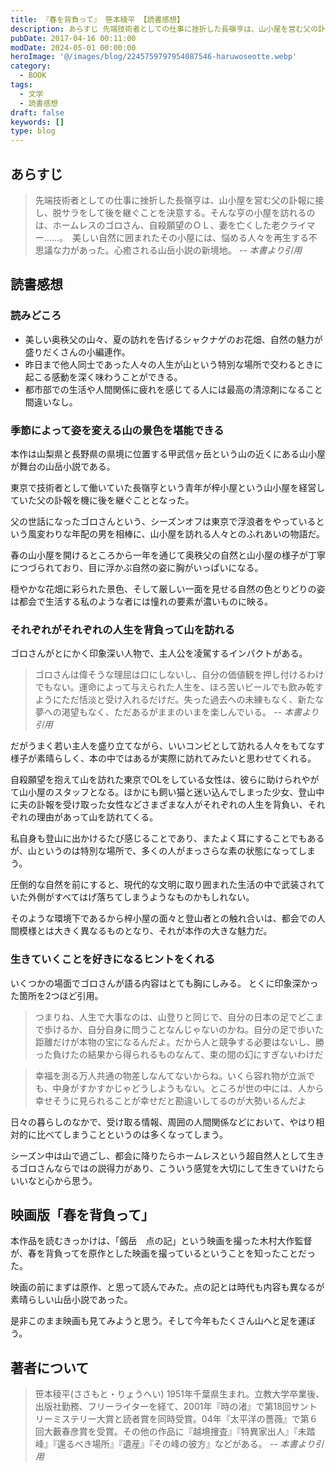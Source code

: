 ```yaml
---
title: 『春を背負って』 笹本稜平 【読書感想】
description: あらすじ 先端技術者としての仕事に挫折した長嶺亨は、山小屋を営む父の訃報に接し、脱サラをして後を継ぐことを決意する。そんな亨の小屋を訪れるのは、ホームレスのゴロさん、自殺願望のＯＬ、妻を亡くした老クライマー……。　美しい自然に囲まれたその小屋には、悩める人々を再生する不思議な力があった。心癒される山岳小説の新境地
pubDate: 2017-04-16 00:11:00
modDate: 2024-05-01 00:00:00
heroImage: '@/images/blog/2245759797954087546-haruwoseotte.webp'
category:
  - BOOK
tags:
  - 文学
  - 読書感想
draft: false
keywords: []
type: blog
---
```



## あらすじ

> 先端技術者としての仕事に挫折した長嶺亨は、山小屋を営む父の訃報に接し、脱サラをして後を継ぐことを決意する。そんな亨の小屋を訪れるのは、ホームレスのゴロさん、自殺願望のＯＬ、妻を亡くした老クライマー……。　美しい自然に囲まれたその小屋には、悩める人々を再生する不思議な力があった。心癒される山岳小説の新境地。 <cite>-- 本書より引用</cite>

## 読書感想

### 読みどころ

- 美しい奥秩父の山々、夏の訪れを告げるシャクナゲのお花畑、自然の魅力が盛りだくさんの小編連作。
- 昨日まで他人同士であった人々の人生が山という特別な場所で交わるときに起こる感動を深く味わうことができる。
- 都市部での生活や人間関係に疲れを感じてる人には最高の清涼剤になること間違いなし。

### 季節によって姿を変える山の景色を堪能できる

本作は山梨県と長野県の県境に位置する甲武信ヶ岳という山の近くにある山小屋が舞台の山岳小説である。

東京で技術者として働いていた長嶺亨という青年が梓小屋という山小屋を経営していた父の訃報を機に後を継ぐこととなった。

父の世話になったゴロさんという、シーズンオフは東京で浮浪者をやっているという風変わりな年配の男を相棒に、山小屋を訪れる人々とのふれあいの物語だ。

春の山小屋を開けるところから一年を通じて奥秩父の自然と山小屋の様子が丁寧につづられており、目に浮かぶ自然の姿に胸がいっぱいになる。

穏やかな花畑に彩られた景色、そして厳しい一面を見せる自然の色とりどりの姿は都会で生活する私のような者には憧れの要素が濃いものに映る。

### それぞれがそれぞれの人生を背負って山を訪れる

ゴロさんがとにかく印象深い人物で、主人公を凌駕するインパクトがある。

> ゴロさんは偉そうな理屈は口にしないし、自分の価値観を押し付けるわけでもない。運命によって与えられた人生を、ほろ苦いビールでも飲み乾すようにただ恬淡と受け入れるだけだ。失った過去への未練もなく、新たな夢への渇望もなく、ただあるがままのいまを楽しんでいる。 <cite>-- 本書より引用</cite>

だがうまく若い主人を盛り立てながら、いいコンビとして訪れる人々をもてなす様子が素晴らしく、本の中ではあるが実際に訪れてみたいと思わせてくれる。

自殺願望を抱えて山を訪れた東京でOLをしている女性は、彼らに助けられやがて山小屋のスタッフとなる。ほかにも飼い猫と迷い込んでしまった少女、登山中に夫の訃報を受け取った女性などさまざまな人がそれぞれの人生を背負い、それぞれの理由があって山を訪れてくる。

私自身も登山に出かけるたび感じることであり、またよく耳にすることでもあるが、山というのは特別な場所で、多くの人がまっさらな素の状態になってしまう。

圧倒的な自然を前にすると、現代的な文明に取り囲まれた生活の中で武装されていた外側がすべてはげ落ちてしまうようなものかもしれない。

そのような環境下であるから梓小屋の面々と登山者との触れ合いは、都会での人間模様とは大きく異なるものとなり、それが本作の大きな魅力だ。

### 生きていくことを好きになるヒントをくれる

いくつかの場面でゴロさんが語る内容はとても胸にしみる。 とくに印象深かった箇所を2つほど引用。

> つまりね、人生で大事なのは、山登りと同じで、自分の日本の足でどこまで歩けるか、自分自身に問うことなんじゃないのかね。自分の足で歩いた距離だけが本物の宝になるんだよ。だから人と競争する必要はないし、勝った負けたの結果から得られるものなんて、束の間の幻にすぎないわけだ

> 幸福を測る万人共通の物差しなんてないからね。いくら容れ物が立派でも、中身がすかすかじゃどうしようもない。ところが世の中には、人から幸せそうに見られることが幸せだと勘違いしてるのが大勢いるんだよ

日々の暮らしのなかで、受け取る情報、周囲の人間関係などにおいて、やはり相対的に比べてしまうことというのは多くなってしまう。

シーズン中は山で過ごし、都会に降りたらホームレスという超自然人として生きるゴロさんならではの説得力があり、こういう感覚を大切にして生きていけたらいいなと心から思う。

<div class='not-prose'>
  <div data-vc_mylinkbox_id='886763573'></div>
</div>

## 映画版「春を背負って」

本作品を読むきっかけは、「劔岳　点の記」という映画を撮った木村大作監督が、春を背負ってを原作とした映画を撮っているということを知ったことだった。

<BlogCard
  title='『劒岳〈点の記〉』新田次郎【読書感想・あらすじ】'
  description='劒岳〈点の記〉（新田次郎）のあらすじと感想。日露戦争直後、前人未到といわれ、また、決して登ってはいけない山と恐れられた北アルプス、劒岳山頂に三角点埋設の至上命令を受けた測量官、柴崎芳太郎。機材の運搬、悪天候、地元の反感など様々な困難と闘いながら柴崎の一行は山頂を目指して進んでゆく。'
  url='https://www.neputa-note.net/2016/01/blog-post_29/'
  domain='www.neputa-note.net'
/>

<div class='not-prose'>
  <div data-vc_mylinkbox_id='886763582'></div>
</div>

映画の前にまずは原作、と思って読んでみた。点の記とは時代も内容も異なるが素晴らしい山岳小説であった。

是非このまま映画も見てみようと思う。そして今年もたくさん山へと足を運ぼう。

## 著者について

> 笹本稜平(ささもと・りょうへい) 1951年千葉県生まれ。立教大学卒業後、出版社勤務、フリーライターを経て、2001年『時の渚』で第18回サントリーミステリー大賞と読者賞を同時受賞。04年『太平洋の薔薇』で第６回大藪春彦賞を受賞。その他の作品に『越境捜査』『特異家出人』『未踏峰』『還るべき場所』『遺産』『その峰の彼方』などがある。 <cite>-- 本書より引用</cite>
